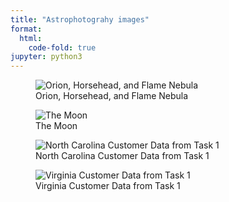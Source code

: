 ```yaml
---
title: "Astrophotograhy images"
format:
  html:
    code-fold: true
jupyter: python3
---
```


![Orion, Horsehead, and Flame Nebula](images/Orion.png)

![The Moon](images/Le_Moon.PNG.png)

![North Carolina Customer Data from Task 1](images/NorthCarolina.png)

![Virginia Customer Data from Task 1](images/Virginia.png)
